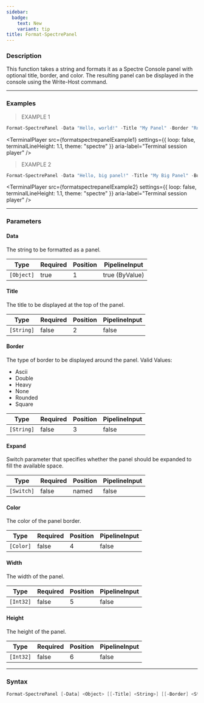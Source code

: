 ```yaml
---
sidebar:
  badge:
    text: New
    variant: tip
title: Format-SpectrePanel
---
```





### Description

This function takes a string and formats it as a Spectre Console panel with optional title, border, and color. The resulting panel can be displayed in the console using the Write-Host command.

---

### Examples
> EXAMPLE 1

```powershell
Format-SpectrePanel -Data "Hello, world!" -Title "My Panel" -Border "Rounded" -Color "Red"
```
<TerminalPlayer
    src={formatspectrepanelExample1}
    settings={{
        loop: false,
        terminalLineHeight: 1.1,
        theme: "spectre"
    }}
    aria-label="Terminal session player"
/>
> EXAMPLE 2

```powershell
Format-SpectrePanel -Data "Hello, big panel!" -Title "My Big Panel" -Border "Double" -Color "Magenta1" -Expand
```
<TerminalPlayer
    src={formatspectrepanelExample2}
    settings={{
        loop: false,
        terminalLineHeight: 1.1,
        theme: "spectre"
    }}
    aria-label="Terminal session player"
/>

---

### Parameters
#### **Data**
The string to be formatted as a panel.

|Type      |Required|Position|PipelineInput |
|----------|--------|--------|--------------|
|`[Object]`|true    |1       |true (ByValue)|

#### **Title**
The title to be displayed at the top of the panel.

|Type      |Required|Position|PipelineInput|
|----------|--------|--------|-------------|
|`[String]`|false   |2       |false        |

#### **Border**
The type of border to be displayed around the panel.
Valid Values:

* Ascii
* Double
* Heavy
* None
* Rounded
* Square

|Type      |Required|Position|PipelineInput|
|----------|--------|--------|-------------|
|`[String]`|false   |3       |false        |

#### **Expand**
Switch parameter that specifies whether the panel should be expanded to fill the available space.

|Type      |Required|Position|PipelineInput|
|----------|--------|--------|-------------|
|`[Switch]`|false   |named   |false        |

#### **Color**
The color of the panel border.

|Type     |Required|Position|PipelineInput|
|---------|--------|--------|-------------|
|`[Color]`|false   |4       |false        |

#### **Width**
The width of the panel.

|Type     |Required|Position|PipelineInput|
|---------|--------|--------|-------------|
|`[Int32]`|false   |5       |false        |

#### **Height**
The height of the panel.

|Type     |Required|Position|PipelineInput|
|---------|--------|--------|-------------|
|`[Int32]`|false   |6       |false        |

---

### Syntax
```powershell
Format-SpectrePanel [-Data] <Object> [[-Title] <String>] [[-Border] <String>] [-Expand] [[-Color] <Color>] [[-Width] <Int32>] [[-Height] <Int32>] [<CommonParameters>]
```
